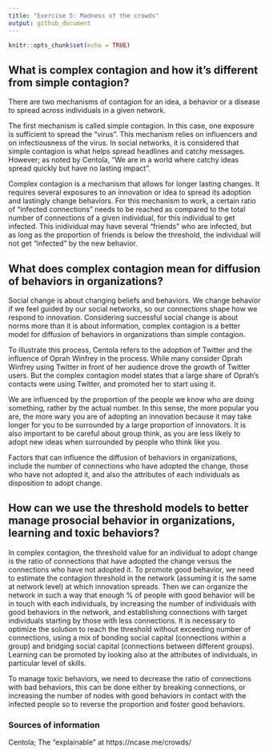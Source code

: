 ```yaml
---
title: "Exercise 5: Madness of the crowds"
output: github_document
---
```


```r
knitr::opts_chunk$set(echo = TRUE)
```


## What is complex contagion and how it’s different from simple contagion? 
There are two mechanisms of contagion for an idea, a behavior or a disease to spread across individuals in a given network.

The first mechanism is called simple contagion. In this case, one exposure is sufficient to spread the "virus". This mechanism relies on influencers and on infectiousness of the virus. In social networks, it is considered that simple contagion is what helps spread headlines and catchy messages. However; as noted by Centola, "We are in a world where catchy ideas spread quickly but have no lasting impact".

Complex contagion is a mechanism that allows for longer lasting changes. It requires several exposures to an innovation or idea to spread its adoption and lastingly change behaviors. For this mechanism to work, a certain ratio of "infected connections" needs to be reached as compared to the total number of connections of a given individual, for this individual to get infected. This inidividual may have several "friends" who are infected, but as long as the proportion of friends is below the threshold, the individual will not get "infected" by the new behavior.


## What does complex contagion mean for diffusion of behaviors in organizations?

Social change is about changing beliefs and behaviors. We change behavior if we feel guided by our social networks, so our connections shape how we respond to innovation. Considering successful social change is about norms more than it is about information, complex contagion is a better model for diffusion of behaviors in organizations than simple contagion.  

To illustrate this process, Centola refers to the adoption of Twitter and the influence of Oprah Winfrey in the process. While many consider Oprah Winfrey using Twitter in front of her audience drove the growth of Twitter users. But the complex contagion model states that a large share of Oprah's contacts were using Twitter, and promoted her to start using it.  

We are influenced by the proportion of the people we know who are doing something, rather by the actual number. In this sense, the more popular you are, the more wary you are of adopting an innovation because it may take longer for you to be surrounded by a large proportion of innovators. It is also important to be careful about group think, as you are less likely to adopt new ideas when surrounded by people who think like you. 

Factors that can influence the diffusion of behaviors in organizations, include the number of connections who have adopted the change, those who have not adopted it, and also the attributes of each individuals as disposition to adopt change.


## How can we use the threshold models to better manage prosocial behavior in organizations, learning and toxic behaviors?

In complex contagion, the threshold value for an individual to adopt change is the ratio of connections that have adopted the change versus the connections who have not adopted it. 
To promote good behavior, we need to estimate the contagion threshold in the network (assuming it is the same at network level) at which innovation spreads. Then we can organize the network in such a way that enough % of people with good behavior will be in touch with each individuals, by increasing the number of individuals with good behaviors in the network, and establishing connections with target individuals starting by those with less connections. It is necessary to optimize the solution to reach the threshold without exceeding number of connections, using a mix of bonding social capital (connections within a group) and bridging social capital (connections between different groups). Learning can be promoted by looking also at the attributes of individuals, in particular level of skills.

To manage toxic behaviors, we need to decrease the ratio of connections with bad behaviors, this can be done either by breaking connections, or increasing the number of nodes with good behaviors in contact with the infected people so to reverse the proportion and foster good behaviors.

### Sources of information
Centola; The “explainable” at https://ncase.me/crowds/

